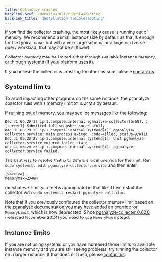 ```yaml
---
title: Collector crashes
backlink_href: /docs/install/troubleshooting
backlink_title: 'Installation Troubleshooting'
---
```


If you find the collector crashing, the most likely cause is running out of memory. We recommend
a small instance size by default as that is enough for the typical case, but with a very large
schema or a large or diverse query workload, that may not be sufficient.

Collector memory may be limited either through available instance memory, or through systemd (if
your platform uses it).

If you believe the collector is crashing for other reasons, please [contact us](/contact).

## Systemd limits

To avoid impacting other programs on the same instance, the pganalyze collector runs with a memory
limit of 1024MB by default.

If running out of memory, you may see log messages like the following:

```
Dec 31 06:20:17 ip-1.compute.internal pganalyze-collector[5568]: I [server1] Submitted full snapshot successfully
Dec 31 06:20:25 ip-1.compute.internal systemd[1]: pganalyze-collector.service: main process exited, code=killed, status=9/KILL
Dec 31 06:20:25 ip-1.compute.internal systemd[1]: Unit pganalyze-collector.service entered failed state.
Dec 31 06:20:25 ip-1.compute.internal systemd[1]: pganalyze-collector.service failed.
```

The best way to resolve that is to define a local override for the limit. Run `sudo systemctl edit pganalyze-collector.service`
and then enter

```
[Service]
MemoryMax=2048M
```

(or whatever limit you feel is appropriate) in that file. Then restart the collector with `sudo systemctl restart pganalyze-collector`.

Note that if you previously configured the collector memory limit based on the pganalyze documentation you may have added an override for `MemoryLimit`, which is now deprecated.
Since [pganalyze-collector 0.62.0](https://github.com/pganalyze/collector/blob/main/CHANGELOG.md#0620------2024-11-13) (released November 2024) you need to use `MemoryMax` instead.

## Instance limits

If you are not using systemd or you have increased those limits to available instance memory and
you are still seeing problems, try running the collector on a larger instance. If that does not
help, please [contact us](/contact).

